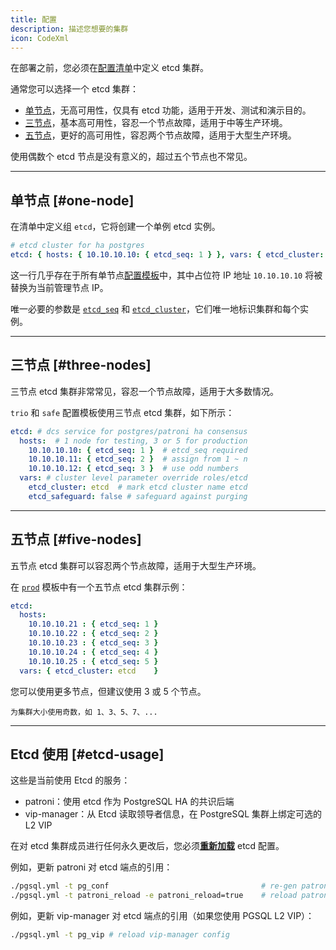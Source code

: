 ```yaml
---
title: 配置
description: 描述您想要的集群
icon: CodeXml
---
```


在部署之前，您必须在[配置清单](/zh/config/inventory)中定义 etcd 集群。

通常您可以选择一个 etcd 集群：

- [单节点](#one-node)，无高可用性，仅具有 etcd 功能，适用于开发、测试和演示目的。
- [三节点](#three-nodes)，基本高可用性，容忍一个节点故障，适用于中等生产环境。
- [五节点](#five-nodes)，更好的高可用性，容忍两个节点故障，适用于大型生产环境。

使用偶数个 etcd 节点是没有意义的，超过五个节点也不常见。



------

## 单节点 [#one-node]

在清单中定义组 `etcd`，它将创建一个单例 etcd 实例。

```yaml
# etcd cluster for ha postgres
etcd: { hosts: { 10.10.10.10: { etcd_seq: 1 } }, vars: { etcd_cluster: etcd } }
```

这一行几乎存在于所有单节点[配置模板](/zh/config/template)中，其中占位符 IP 地址 `10.10.10.10` 将被替换为当前管理节点 IP。

唯一必要的参数是 [`etcd_seq`](/zh/etcd/param#etcd_seq) 和 [`etcd_cluster`](/zh/etcd/param#etcd_cluster)，它们唯一地标识集群和每个实例。



------

## 三节点 [#three-nodes]

三节点 etcd 集群非常常见，容忍一个节点故障，适用于大多数情况。

`trio` 和 `safe` 配置模板使用三节点 etcd 集群，如下所示：

```yaml
etcd: # dcs service for postgres/patroni ha consensus
  hosts:  # 1 node for testing, 3 or 5 for production
    10.10.10.10: { etcd_seq: 1 }  # etcd_seq required
    10.10.10.11: { etcd_seq: 2 }  # assign from 1 ~ n
    10.10.10.12: { etcd_seq: 3 }  # use odd numbers
  vars: # cluster level parameter override roles/etcd
    etcd_cluster: etcd  # mark etcd cluster name etcd
    etcd_safeguard: false # safeguard against purging
```



------

## 五节点 [#five-nodes]

五节点 etcd 集群可以容忍两个节点故障，适用于大型生产环境。

在 [`prod`](/zh/config/template) 模板中有一个五节点 etcd 集群示例：

```yaml
etcd:
  hosts:
    10.10.10.21 : { etcd_seq: 1 }
    10.10.10.22 : { etcd_seq: 2 }
    10.10.10.23 : { etcd_seq: 3 }
    10.10.10.24 : { etcd_seq: 4 }
    10.10.10.25 : { etcd_seq: 5 }
  vars: { etcd_cluster: etcd    }
```

您可以使用更多节点，但建议使用 3 或 5 个节点。

<Callout title="">

    为集群大小使用奇数，如 1、3、5、7、...

</Callout>



------

## Etcd 使用 [#etcd-usage]

这些是当前使用 Etcd 的服务：

- patroni：使用 etcd 作为 PostgreSQL HA 的共识后端
- vip-manager：从 Etcd 读取领导者信息，在 PostgreSQL 集群上绑定可选的 L2 VIP

在对 etcd 集群成员进行任何永久更改后，您必须[**重新加载**](/zh/etcd/admin/#reload-config) etcd 配置。

例如，更新 patroni 对 etcd 端点的引用：

```bash
./pgsql.yml -t pg_conf                                  # re-gen patroni config
./pgsql.yml -t patroni_reload -e patroni_reload=true    # reload patroni config
```

例如，更新 vip-manager 对 etcd 端点的引用（如果您使用 PGSQL L2 VIP）：

```bash
./pgsql.yml -t pg_vip # reload vip-manager config
```
